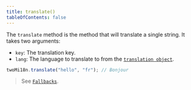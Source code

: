 ```yaml
---
title: translate()
tableOfContents: false
---
```


The `translate` method is the method that will translate a single string. It takes two arguments:

-   `key`: The translation key.
-   `lang`: The language to translate to from the [`translation object`](/usages/initialization#the-translations-object).

```js
twoMi18n.translate("hello", "fr"); // Bonjour
```

> See [`Fallbacks`](/references/fallbacks).
